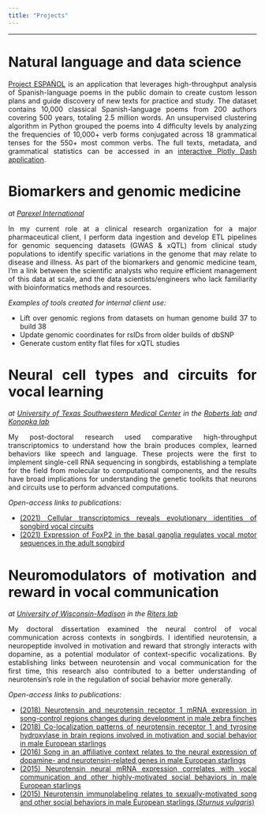```yaml
---
title: "Projects"
---
```


<style>
body {
text-align: justify}
</style>

***

# Natural language and data science

[Project ESPAÑOL](https://github.com/dmerullo/project-espanol){target="_blank"} is an application that leverages high-throughput analysis of Spanish-language poems in the public domain to create custom lesson plans and guide discovery of new texts for practice and study. The dataset contains 10,000 classical Spanish-language poems from 200 authors covering 500 years, totaling 2.5 million words. An unsupervised clustering algorithm in Python grouped the poems into 4 difficulty levels by analyzing the frequencies of 10,000+ verb forms conjugated across 18 grammatical tenses for the 550+ most common verbs. The full texts, metadata, and grammatical statistics can be accessed in an [interactive Plotly Dash application](http://dmerullo.pythonanywhere.com/){target="_blank"}. 

# Biomarkers and genomic medicine

*at [Parexel International](https://en.wikipedia.org/wiki/Parexel){target="_blank"}*

In my current role at a clinical research organization for a major pharmaceutical client, I perform data ingestion and develop ETL pipelines for genomic sequencing datasets (GWAS & xQTL) from clinical study populations to identify specific variations in the genome that may relate to disease and illness. As part of the biomarkers and genomic medicine team, I'm a link between the scientific analysts who require efficient management of this data at scale, and the data scientists/engineers who lack familiarity with bioinformatics methods and resources.

*Examples of tools created for internal client use:*

-   Lift over genomic regions from datasets on human genome build 37 to build 38
-   Update genomic coordinates for rsIDs from older builds of dbSNP
-   Generate custom entity flat files for xQTL studies

# Neural cell types and circuits for vocal learning

*at [University of Texas Southwestern Medical Center](https://en.wikipedia.org/wiki/University_of_Texas_Southwestern_Medical_Center){target="_blank"} in the [Roberts lab](https://labs.utsouthwestern.edu/roberts-lab){target="_blank"} and [Konopka lab](https://konopkalab.org/){target="_blank"}*

My post-doctoral research used comparative high-throughput transcriptomics to understand how the brain produces complex, learned behaviors like speech and language. These projects were the first to implement single-cell RNA sequencing in songbirds, establishing a template for the field from molecular to computational components, and the results have broad implications for understanding the genetic toolkits that neurons and circuits use to perform advanced computations.

*Open-access links to publications:*

-   [(2021) Cellular transcriptomics reveals evolutionary identities of songbird vocal circuits](https://www.ncbi.nlm.nih.gov/pmc/articles/PMC8136249/){target="_blank"}
-   [(2021) Expression of FoxP2 in the basal ganglia regulates vocal motor sequences in the adult songbird](https://doi.org/10.1038/s41467-021-22918-2){target="_blank"}

# Neuromodulators of motivation and reward in vocal communication

*at [University of Wisconsin-Madison](https://en.wikipedia.org/wiki/University_of_Wisconsin%E2%80%93Madison){target="_blank"} in the [Riters lab](https://integrativebiology.wisc.edu/staff/riters-lauren/){target="_blank"}*

My doctoral dissertation examined the neural control of vocal communication across contexts in songbirds. I identified neurotensin, a neuropeptide involved in motivation and reward that strongly interacts with dopamine, as a potential modulator of context-specific vocalizations. By establishing links between neurotensin and vocal communication for the first time, this research also contributed to a better understanding of neurotensin's role in the regulation of social behavior more generally.

*Open-access links to publications:*

-   [(2018) Neurotensin and neurotensin receptor 1 mRNA expression in song-control regions changes during development in male zebra finches](https://www.ncbi.nlm.nih.gov/pmc/articles/PMC6023781/){target="_blank"}
-   [(2018) Co-localization patterns of neurotensin receptor 1 and tyrosine hydroxylase in brain regions involved in motivation and social behavior in male European starlings](https://www.ncbi.nlm.nih.gov/pmc/articles/PMC5924578/){target="_blank"}
-   [(2016) Song in an affiliative context relates to the neural expression of dopamine- and neurotensin-related genes in male European starlings](https://www.ncbi.nlm.nih.gov/pmc/articles/PMC5121024/){target="_blank"}
-   [(2015) Neurotensin neural mRNA expression correlates with vocal communication and other highly-motivated social behaviors in male European starlings](https://www.ncbi.nlm.nih.gov/pmc/articles/PMC4586409/){target="_blank"}
-   [(2015) Neurotensin immunolabeling relates to sexually-motivated song and other social behaviors in male European starlings (*Sturnus vulgaris*)](https://www.ncbi.nlm.nih.gov/pmc/articles/PMC4361869/){target="_blank"}
